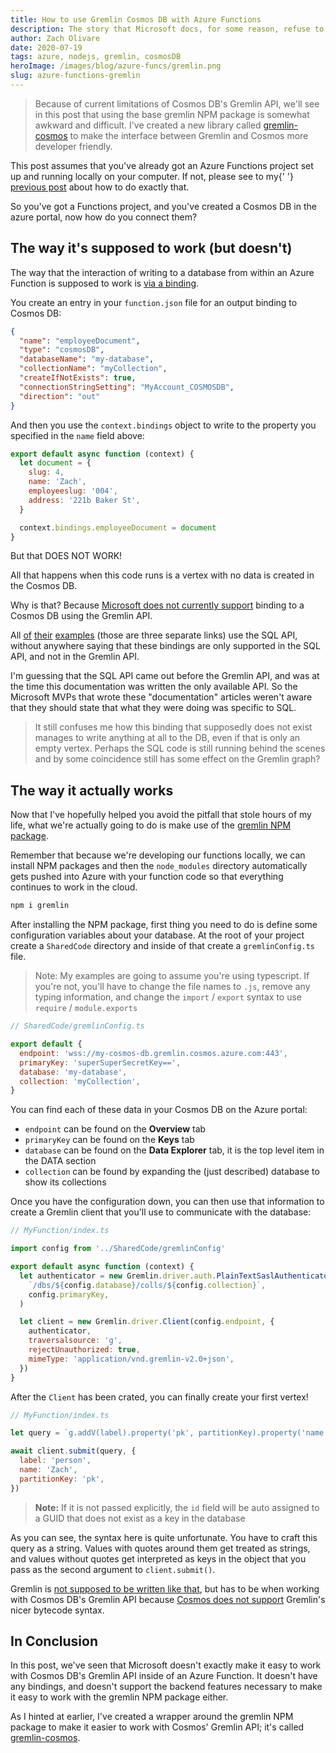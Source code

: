 ```yaml
---
title: How to use Gremlin Cosmos DB with Azure Functions
description: The story that Microsoft docs, for some reason, refuse to tell you
author: Zach Olivare
date: 2020-07-19
tags: azure, nodejs, gremlin, cosmosDB
heroImage: /images/blog/azure-funcs/gremlin.png
slug: azure-functions-gremlin
---
```



> Because of current limitations of Cosmos DB's Gremlin API, we'll see in this post that using the base gremlin NPM package is somewhat awkward and difficult. I've created a new library called [gremlin-cosmos](https://github.com/0livare/gremlin-cosmos) to make the interface between Gremlin and Cosmos more developer friendly.

<Aside variant="gray">
  This post assumes that you've already got an Azure Functions project set up and running locally on
  your computer. If not, please see to my{' '}
  <a href="/blog/azure-functions-getting-started">previous post</a> about how to do exactly that.
</Aside>

So you've got a Functions project, and you've created a Cosmos DB in the azure portal, now how do you connect them?

## The way it's supposed to work (but doesn't)

The way that the interaction of writing to a database from within an Azure Function is supposed to work is [via a binding](https://docs.microsoft.com/en-us/azure/azure-functions/functions-bindings-cosmosdb-v2-output?tabs=javascript).

You create an entry in your `function.json` file for an output binding to Cosmos DB:

```json
{
  "name": "employeeDocument",
  "type": "cosmosDB",
  "databaseName": "my-database",
  "collectionName": "myCollection",
  "createIfNotExists": true,
  "connectionStringSetting": "MyAccount_COSMOSDB",
  "direction": "out"
}
```

And then you use the `context.bindings` object to write to the property you specified in the `name` field above:

```js
export default async function (context) {
  let document = {
    slug: 4,
    name: 'Zach',
    employeeslug: '004',
    address: '221b Baker St',
  }

  context.bindings.employeeDocument = document
}
```

But that DOES NOT WORK!

All that happens when this code runs is a vertex with no data is created in the Cosmos DB.

Why is that? Because [Microsoft does not currently support](https://github.com/Azure/azure-functions-python-worker/issues/413) binding to a Cosmos DB using the Gremlin API.

All [of](https://docs.microsoft.com/en-us/azure/azure-functions/functions-integrate-store-unstructured-data-cosmosdb?tabs=javascript) [their](https://docs.microsoft.com/en-us/azure/azure-functions/functions-bindings-cosmosdb-v2-input?tabs=javascript) [examples](https://docs.microsoft.com/en-us/azure/azure-functions/functions-bindings-cosmosdb-v2-output?tabs=javascript) (those are three separate links) use the SQL API, without anywhere saying that these bindings are only supported in the SQL API, and not in the Gremlin API.

I'm guessing that the SQL API came out before the Gremlin API, and was at the time this documentation was written the only available API. So the Microsoft MVPs that wrote these "documentation" articles weren't aware that they should state that what they were doing was specific to SQL.

> It still confuses me how this binding that supposedly does not exist manages to write anything at all to the DB, even if that is only an empty vertex. Perhaps the SQL code is still running behind the scenes and by some coincidence still has some effect on the Gremlin graph?

## The way it actually works

Now that I've hopefully helped you avoid the pitfall that stole hours of my life, what we're actually going to do is make use of the [gremlin NPM package](https://www.npmjs.com/package/gremlin).

Remember that because we're developing our functions locally, we can install NPM packages and then the `node_modules` directory automatically gets pushed into Azure with your function code so that everything continues to work in the cloud.

```bash
npm i gremlin
```

After installing the NPM package, first thing you need to do is define some configuration variables about your database. At the root of your project create a `SharedCode` directory and inside of that create a `gremlinConfig.ts` file.

> Note: My examples are going to assume you're using typescript. If you're not, you'll have to change the file names to `.js`, remove any typing information, and change the `import` / `export` syntax to use `require` / `module.exports`

```js
// SharedCode/gremlinConfig.ts

export default {
  endpoint: 'wss://my-cosmos-db.gremlin.cosmos.azure.com:443',
  primaryKey: 'superSuperSecretKey==',
  database: 'my-database',
  collection: 'myCollection',
}
```

You can find each of these data in your Cosmos DB on the Azure portal:

- `endpoint` can be found on the **Overview** tab
- `primaryKey` can be found on the **Keys** tab
- `database` can be found on the **Data Explorer** tab, it is the top level item in the DATA section
- `collection` can be found by expanding the (just described) database to show its collections

Once you have the configuration down, you can then use that information to create a Gremlin client that you'll use to communicate with the database:

```js
// MyFunction/index.ts

import config from '../SharedCode/gremlinConfig'

export default async function (context) {
  let authenticator = new Gremlin.driver.auth.PlainTextSaslAuthenticator(
    `/dbs/${config.database}/colls/${config.collection}`,
    config.primaryKey,
  )

  let client = new Gremlin.driver.Client(config.endpoint, {
    authenticator,
    traversalsource: 'g',
    rejectUnauthorized: true,
    mimeType: 'application/vnd.gremlin-v2.0+json',
  })
}
```

After the `Client` has been crated, you can finally create your first vertex!

```js
// MyFunction/index.ts

let query = `g.addV(label).property('pk', partitionKey).property('name', name)`

await client.submit(query, {
  label: 'person',
  name: 'Zach',
  partitionKey: 'pk',
})
```

> **Note:** If it is not passed explicitly, the `id` field will be auto assigned to a GUID that does not exist as a key in the database

As you can see, the syntax here is quite unfortunate. You have to craft this query as a string. Values with quotes around them get treated as strings, and values without quotes get interpreted as keys in the object that you pass as the second argument to `client.submit()`.

Gremlin is [not supposed to be written like that](http://tinkerpop.apache.org/docs/current/reference/#_submitting_scripts_4), but has to be when working with Cosmos DB's Gremlin API because [Cosmos does not support](https://docs.microsoft.com/en-us/azure/cosmos-db/gremlin-compatibility#unsupported-feature) Gremlin's nicer bytecode syntax.

## In Conclusion

In this post, we've seen that Microsoft doesn't exactly make it easy to work with Cosmos DB's Gremlin API inside of an Azure Function. It doesn't have any bindings, and doesn't support the backend features necessary to make it easy to work with the gremlin NPM package either.

As I hinted at earlier, I've created a wrapper around the gremlin NPM package to make it easier to work with Cosmos' Gremlin API; it's called [gremlin-cosmos](https://github.com/0livare/gremlin-cosmos).

